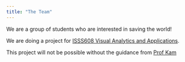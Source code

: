 ```yaml
---
title: "The Team"
---
```


We are a group of students who are interested in saving the world!

We are doing a project for [ISSS608 Visual Analytics and Applications](https://isss608-ay2023-24jan.netlify.app/vaproject).

This project will not be possible without the guidance from [Prof Kam](https://faculty.smu.edu.sg/profile/kam-tin-seong-486)
